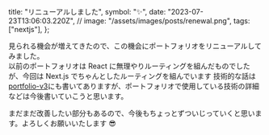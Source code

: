   title: "リニューアルしました",
  symbol: "✨",
  date: "2023-07-23T13:06:03.220Z",
  //   image: "/assets/images/posts/renewal.png",
  tags: ["nextjs"],
};

見られる機会が増えてきたので、この機会にポートフォリオをリニューアルしてみました。  
以前のポートフォリオは React に無理やりルーティングを組んだものでしたが、今回は Next.js でちゃんとしたルーティングを組んでいます
技術的な話は[portfolio-v3](/posts/portfolio-v3)にも書いてありますが、ポートフォリオで使用している技術の詳細などは今後書いていこうと思います。

まだまだ改善したい部分もあるので、今後もちょっとずついじっていくと思います。よろしくお願いいたします 😎
